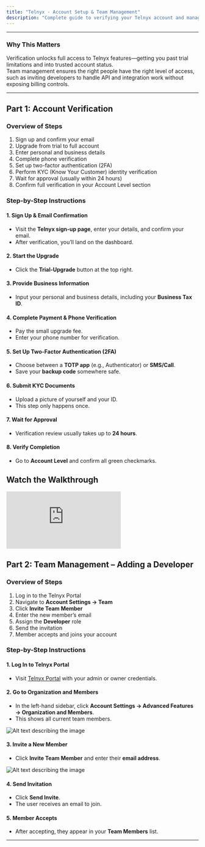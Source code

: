 ```yaml
---
title: "Telnyx - Account Setup & Team Management"
description: "Complete guide to verifying your Telnyx account and managing team members with the right roles."
---
```


---

### Why This Matters

Verification unlocks full access to Telnyx features—getting you past trial limitations and into trusted account status.  
Team management ensures the right people have the right level of access, such as inviting developers to handle API and integration work without exposing billing controls.

---

## Part 1: Account Verification

### Overview of Steps

1. Sign up and confirm your email
2. Upgrade from trial to full account
3. Enter personal and business details
4. Complete phone verification
5. Set up two-factor authentication (2FA)
6. Perform KYC (Know Your Customer) identity verification
7. Wait for approval (usually within 24 hours)
8. Confirm full verification in your Account Level section

### Step-by-Step Instructions

#### 1. Sign Up & Email Confirmation

- Visit the **Telnyx sign-up page**, enter your details, and confirm your email.
- After verification, you’ll land on the dashboard.

#### 2. Start the Upgrade

- Click the **Trial-Upgrade** button at the top right.

#### 3. Provide Business Information

- Input your personal and business details, including your **Business Tax ID**.

#### 4. Complete Payment & Phone Verification

- Pay the small upgrade fee.
- Enter your phone number for verification.

#### 5. Set Up Two-Factor Authentication (2FA)

- Choose between a **TOTP app** (e.g., Authenticator) or **SMS/Call**.
- Save your **backup code** somewhere safe.

#### 6. Submit KYC Documents

- Upload a picture of yourself and your ID.
- This step only happens once.

#### 7. Wait for Approval

- Verification review usually takes up to **24 hours**.

#### 8. Verify Completion

- Go to **Account Level** and confirm all green checkmarks.

## Watch the Walkthrough

<iframe
  className="w-full aspect-video rounded-xl"
  src="https://www.youtube.com/embed/38udQU_qXVQ"
  title="Telnyx Account Setup and Team Management"
  frameBorder="0"
  allow="accelerometer; autoplay; clipboard-write; encrypted-media; gyroscope; picture-in-picture"
  allowFullScreen
></iframe>

## Part 2: Team Management – Adding a Developer

### Overview of Steps

1. Log in to the Telnyx Portal
2. Navigate to **Account Settings → Team**
3. Click **Invite Team Member**
4. Enter the new member’s email
5. Assign the **Developer** role
6. Send the invitation
7. Member accepts and joins your account

### Step-by-Step Instructions

#### 1. Log In to Telnyx Portal

- Visit [Telnyx Portal](https://portal.telnyx.com/) with your admin or owner credentials.

#### 2. Go to Organization and Members

- In the left-hand sidebar, click **Account Settings → Advanced Features → Organization and Members**.
- This shows all current team members.

![Alt text describing the image](/images/telnyx-account-settings.png)

#### 3. Invite a New Member

- Click **Invite Team Member** and enter their **email address**.

![Alt text describing the image](/images/telnyx-invite-members.png)

#### 4. Send Invitation

- Click **Send Invite**.
- The user receives an email to join.

#### 5. Member Accepts

- After accepting, they appear in your **Team Members** list.

---
